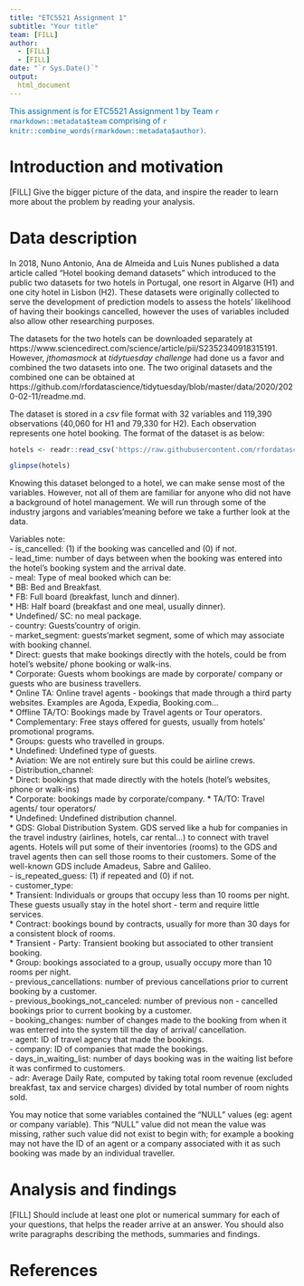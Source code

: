 ```yaml
---
title: "ETC5521 Assignment 1"
subtitle: "Your title"
team: [FILL]
author:
  - [FILL]
  - [FILL]
date: "`r Sys.Date()`"
output: 
  html_document
---
```


[This assignment is for ETC5521 Assignment 1 by Team `r rmarkdown::metadata$team` comprising of `r knitr::combine_words(rmarkdown::metadata$author)`.]{style="color:#006DAE;"}


# Introduction and motivation

[FILL] Give the bigger picture of the data, and inspire the reader to learn more about the problem by reading your analysis. 

# Data description

In 2018, Nuno Antonio, Ana de Almeida and Luis Nunes published a data article called "Hotel booking demand datasets" which introduced to the public two datasets for two hotels in Portugal, one resort in Algarve (H1) and one city hotel in Lisbon (H2). These datasets were originally collected to serve the development of prediction models to assess the hotels' likelihood of having their bookings cancelled, however the uses of variables included also allow other researching purposes. 

The datasets for the two hotels can be downloaded separately at https://www.sciencedirect.com/science/article/pii/S2352340918315191. However, *jthomasmock* at _tidytuesday challenge_ had done us a favor and combined the two datasets into one. The two original datasets and the combined one can be obtained at https://github.com/rfordatascience/tidytuesday/blob/master/data/2020/2020-02-11/readme.md. 

The dataset is stored in a _csv_ file format with 32 variables and 119,390 observations (40,060 for H1 and 79,330 for H2). Each observation represents one hotel booking. The format of the dataset is as below:

```r
hotels <- readr::read_csv('https://raw.githubusercontent.com/rfordatascience/tidytuesday/master/data/2020/2020-02-11/hotels.csv')

glimpse(hotels)
```

Knowing this dataset belonged to a hotel, we can make sense most of the variables. However, not all of them are familiar for anyone who did not have a background of hotel management. We will run through some of the industry jargons and variables'meaning before we take a further look at the data.

Variables note:  
- is_cancelled: (1) if the booking was cancelled and (0) if not.  
- lead_time: number of days between when the booking was entered into the hotel's booking system and the arrival date.  
- meal:  Type of meal booked which can be:  
  * BB: Bed and Breakfast.  
  * FB: Full board (breakfast, lunch and dinner).  
  * HB: Half board (breakfast and one meal, usually dinner).  
  * Undefined/ SC: no meal package.  
- country:  Guests'country of origin.  
- market_segment: guests'market segment, some of which may associate with booking channel.    
  * Direct: guests that make bookings directly with the hotels, could be from hotel's website/ phone booking or walk-ins.  
  * Corporate: Guests whom bookings are made by corporate/ company or guests who are business travellers.    
  * Online TA: Online travel agents - bookings that made through a third party websites. Examples are Agoda, Expedia, Booking.com...  
  * Offline TA/TO: Bookings made by Travel agents or Tour operators.  
  * Complementary: Free stays offered for guests, usually from hotels' promotional programs.    
  * Groups: guests who travelled in groups.  
  * Undefined: Undefined type of guests.  
  * Aviation: We are not entirely sure but this could be airline crews.    
- Distribution_channel:   
  * Direct: bookings that made directly with the hotels (hotel's websites, phone or walk-ins)  
  * Corporate:  bookings made by corporate/company.
  * TA/TO: Travel agents/ tour operators/    
  * Undefined: Undefined distribution channel.  
  * GDS: Global Distribution System. GDS served like a hub for companies in the travel industry (airlines, hotels, car rental...) to connect with travel agents. Hotels will put some of their inventories (rooms) to the GDS and travel agents then can sell those rooms to their customers. Some of the well-known GDS include Amadeus, Sabre and Galileo.   
- is_repeated_guess: (1) if repeated and (0) if not.   
- customer_type:    
  * Transient: Individuals or groups that occupy less than 10 rooms per night. These guests usually stay in the hotel short - term and require little services.  
  * Contract: bookings bound by contracts, usually for more than 30 days for a consistent block of rooms.  
  * Transient - Party: Transient booking but associated to other transient booking.   
  * Group: bookings associated to a group, usually occupy more than 10 rooms per night.  
- previous_cancellations: number of previous cancellations prior to current booking by a customer.  
- previous_bookings_not_canceled: number of previous non - cancelled bookings prior to current booking by a customer.  
- booking_changes: number of changes made to the booking from when it was enterred into the system till the day of arrival/ cancellation.    
- agent: ID of travel agency that made the bookings.  
- company: ID of companies that made the bookings.  
- days_in_waiting_list: number of days booking was in the waiting list before it was confirmed to customers.  
- adr: Average Daily Rate, computed by taking total room revenue (excluded breakfast, tax and service charges) divided by total number of room nights sold.  

You may notice that some variables contained the "NULL" values (eg: agent or company variable). This "NULL" value did not mean the value was missing, rather such value did not exist to begin with; for example a booking may not have the ID of an agent or a company associated with it as such booking was made by an individual traveller.  

# Analysis and findings

[FILL] Should include at least one plot or numerical summary for each of your questions, that helps the reader arrive at an answer. You should also write paragraphs describing the methods, summaries and findings. 

# References
